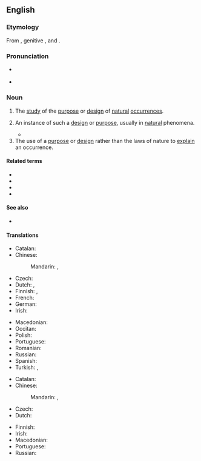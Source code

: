 ==English==
{{wikipedia}}

===Etymology===
{{root|en|ine-pro|*kʷel-}}
From {{uder|en|grc|τέλος||purpose}}, genitive {{m|grc|τέλεος}}, and {{m|grc|λόγος||word, speech, discourse}}.

===Pronunciation===
* {{a|UK}} {{IPA|en|/ˌtiː.liˈɒ.lə.dʒi/}}
* {{audio|en|LL-Q1860 (eng)-Vealhurl-teleology.wav|Audio (Southern England)}}

===Noun===
{{en-noun|~}}

# {{lb|en|philosophy}} The [[study]] of the [[purpose]] or [[design]] of [[natural]] [[occurrence]]s.
# {{lb|en|by extension}} An instance of such a [[design]] or [[purpose]], usually in [[natural]] phenomena.
#* {{quote-text|en|year=2011|author=Paul A. Rahe|title=[http://ricochet.com/main-feed/Truths-You-Cannot-Utter Truths You Cannot Utter]|passage=In short, what every student of biology knows – that within nature there is a '''teleology''' having to do with the survival of the species which underpins the distinction between the two sexes and produces between them a natural affinity for one another – no surgeon who knows what is good for him may now say.}}
# The use of a [[purpose]] or [[design]] rather than the laws of nature to [[explain]] an occurrence.

====Related terms====
* {{l|en|teleologic}}
* {{l|en|teleological}}
* {{l|en|teleologically}}
* {{l|en|teleologist}}

====See also====
* {{l|en|teleophobia}}

====Translations====
{{trans-top|study of the purpose of occurrences}}
* Catalan: {{t|ca|teleologia|f}}
* Chinese:
*: Mandarin: {{t+|cmn|目的論}}, {{t+|cmn|目的论|tr=mùdìlùn}}
* Czech: {{t|cs|teleologie|f}}
* Dutch: {{t+|nl|teleologie|f}}, {{t|nl|doelmatigheidsleer|f}}
* Finnish: {{t|fi|teleologia}}, {{t|fi|tarkoitusoppi}}
* French: {{t+|fr|téléologie|f}}
* German: {{t+|de|Teleologie|f}}
* Irish: {{t|ga|teileolaíocht|f}}
{{trans-mid}}
* Macedonian: {{t|mk|телеологија|f}}
* Occitan: {{t|oc|teleologia}}
* Polish: {{t+|pl|teleologia|f}}
* Portuguese: {{t+|pt|teleologia|f}}
* Romanian: {{t+|ro|teleologie|f}}
* Russian: {{t+|ru|телеоло́гия|f}}
* Spanish: {{t+|es|teleología|m}}
* Turkish: {{t+|tr|erek bilimi}}, {{t+|tr|teleoloji}}
{{trans-bottom}}

{{trans-top|use of purpose to explain occurrence}}
* Catalan: {{t|ca|teleologia|f}}
* Chinese:
*: Mandarin: {{t+|cmn|目的論}}, {{t+|cmn|目的论|tr=mùdìlùn}}
* Czech: {{t|cs|teleologie|f}}
* Dutch: {{t+|nl|teleologie|f}}
{{trans-mid}}
* Finnish: {{t|fi|[[teleologinen]] [[selitys]]}}
* Irish: {{t|ga|teileolaíocht|f}}
* Macedonian: {{t|mk|телеологија|f}}
* Portuguese: {{t+|pt|teleologia|f}}
* Russian: {{t+|ru|телеоло́гия|m|f}}
{{trans-bottom}}